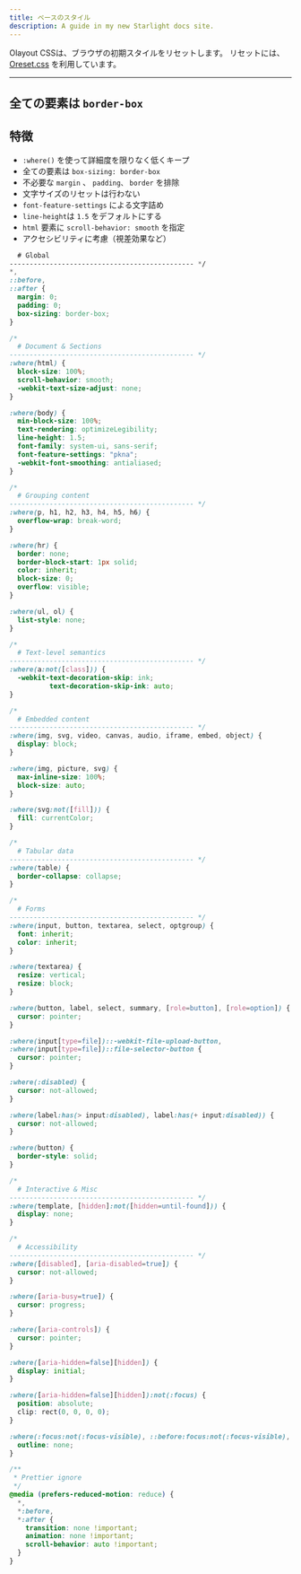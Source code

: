 ```yaml
---
title: ベースのスタイル
description: A guide in my new Starlight docs site.
---
```


Olayout CSSは、ブラウザの初期スタイルをリセットします。
リセットには、[Oreset.css](https://github.com/hilosiva/oreset.css) を利用しています。


---

## 全ての要素は `border-box`

## 特徴


- `:where()` を使って詳細度を限りなく低くキープ
- 全ての要素は `box-sizing: border-box`
- 不必要な `margin` 、 `padding、` `border` を排除
- 文字サイズのリセットは行わない
- `font-feature-settings` による文字詰め
- `line-height`は `1.5` をデフォルトにする
- `html` 要素に `scroll-behavior: smooth` を指定
- アクセシビリティに考慮（視差効果など）



```css
  # Global
---------------------------------------------- */
*,
::before,
::after {
  margin: 0;
  padding: 0;
  box-sizing: border-box;
}

/*
  # Document & Sections
---------------------------------------------- */
:where(html) {
  block-size: 100%;
  scroll-behavior: smooth;
  -webkit-text-size-adjust: none;
}

:where(body) {
  min-block-size: 100%;
  text-rendering: optimizeLegibility;
  line-height: 1.5;
  font-family: system-ui, sans-serif;
  font-feature-settings: "pkna";
  -webkit-font-smoothing: antialiased;
}

/*
  # Grouping content
---------------------------------------------- */
:where(p, h1, h2, h3, h4, h5, h6) {
  overflow-wrap: break-word;
}

:where(hr) {
  border: none;
  border-block-start: 1px solid;
  color: inherit;
  block-size: 0;
  overflow: visible;
}

:where(ul, ol) {
  list-style: none;
}

/*
  # Text-level semantics
---------------------------------------------- */
:where(a:not([class])) {
  -webkit-text-decoration-skip: ink;
          text-decoration-skip-ink: auto;
}

/*
  # Embedded content
---------------------------------------------- */
:where(img, svg, video, canvas, audio, iframe, embed, object) {
  display: block;
}

:where(img, picture, svg) {
  max-inline-size: 100%;
  block-size: auto;
}

:where(svg:not([fill])) {
  fill: currentColor;
}

/*
  # Tabular data
---------------------------------------------- */
:where(table) {
  border-collapse: collapse;
}

/*
  # Forms
---------------------------------------------- */
:where(input, button, textarea, select, optgroup) {
  font: inherit;
  color: inherit;
}

:where(textarea) {
  resize: vertical;
  resize: block;
}

:where(button, label, select, summary, [role=button], [role=option]) {
  cursor: pointer;
}

:where(input[type=file])::-webkit-file-upload-button,
:where(input[type=file])::file-selector-button {
  cursor: pointer;
}

:where(:disabled) {
  cursor: not-allowed;
}

:where(label:has(> input:disabled), label:has(+ input:disabled)) {
  cursor: not-allowed;
}

:where(button) {
  border-style: solid;
}

/*
  # Interactive & Misc
---------------------------------------------- */
:where(template, [hidden]:not([hidden=until-found])) {
  display: none;
}

/*
  # Accessibility
---------------------------------------------- */
:where([disabled], [aria-disabled=true]) {
  cursor: not-allowed;
}

:where([aria-busy=true]) {
  cursor: progress;
}

:where([aria-controls]) {
  cursor: pointer;
}

:where([aria-hidden=false][hidden]) {
  display: initial;
}

:where([aria-hidden=false][hidden]):not(:focus) {
  position: absolute;
  clip: rect(0, 0, 0, 0);
}

:where(:focus:not(:focus-visible), ::before:focus:not(:focus-visible), ::after:focus:not(:focus-visible)) {
  outline: none;
}

/**
 * Prettier ignore
 */
@media (prefers-reduced-motion: reduce) {
  *,
  *:before,
  *:after {
    transition: none !important;
    animation: none !important;
    scroll-behavior: auto !important;
  }
}
```
